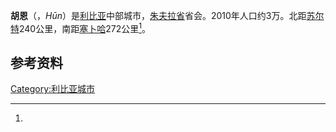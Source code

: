 {{Otheruses|胡恩}}

{{Infobox Settlement
|official_name          =胡恩
|other_name             =
|native_name            =هون  
|nickname               =
|settlement_type        = 城镇<!--For Town or Village (Leave blank for the default City)-->
|motto                  =
<!-- images and maps  ----------->
|image_skyline          =Modern Houn City.jpg
|imagesize              =250px
|image_caption          =
|image_flag             =
|flag_size              =
|image_seal             =
|seal_size              =
|image_shield           =
|shield_size            =
|image_blank_emblem     =
|blank_emblem_type      =
|blank_emblem_size      =
|image_map              =
|mapsize                =
|map_caption            =
|image_map1             =
|mapsize1               =
|map_caption1           =
|image_dot_map          =
|dot_mapsize            =
|dot_map_caption        =
|dot_x =  |dot_y =
|pushpin_map            =Libya <!-- the name of a location map as per http://en.wikipedia.org/wiki/Template:Location_map -->
|pushpin_label_position =bottom
|pushpin_map_caption    =于利比亚的位置
|coordinates_display    = inline,title
|coordinates_region     = LY
|subdivision_type       = 国家
|subdivision_name       = {{flag|Libya}}
|subdivision_type1      = 地区
|subdivision_name1      = [[费赞|费赞]]
|subdivision_type2      = 省
|subdivision_name2      = [[朱夫拉省|朱夫拉省]]
|subdivision_type3      =
|subdivision_name3      =
|subdivision_type4      =
|subdivision_name4      =
<!-- Politics ----------------->
|government_footnotes   =
|government_type        =
|leader_title           =
|leader_name            =
|leader_title1          =  <!-- for places with, say, both a mayor and a city manager -->
|leader_name1           =
|leader_title2          =
|leader_name2           =
|leader_title3          =
|leader_name3           =
|leader_title4          =
|leader_name4           =
|established_title      =  <!-- Settled -->
|established_date       =
|established_title2     =  <!-- Incorporated (town) -->
|established_date2      =
|established_title3     =  <!-- Incorporated (city) -->
|established_date3      =
<!-- Area    --------------------->
|area_magnitude         = 
|unit_pref                =Imperial <!--Enter: Imperial, if Imperial (metric) is desired-->
|area_footnotes           =
|area_total_km2           = 
|area_land_km2            = <!--See table @ Template:Infobox Settlement for details on automatic unit conversion-->
|area_water_km2           =
|area_total_sq_mi         =
|area_land_sq_mi          =
|area_water_sq_mi         =
|area_water_percent       =
|area_urban_km2           =
|area_urban_sq_mi         =
|area_metro_km2           =
|area_metro_sq_mi         =
|area_blank1_title        =
|area_blank1_km2          =
|area_blank1_sq_mi        =
<!-- Population   ----------------------->
|population_as_of               = 2010年
|population_footnotes           =<ref name="WG">estimated [https://archive.is/20121208182619/http://www.world-gazetteer.com/wg.php?x=1300905920&men=gcis&lng=en&des=gamelan&geo=-133&srt=epnn&col=abcdefghimoq&msz=1500 "Libya: largest cities and towns and statistics of their population"] World Gazetteer</ref>
|population_note                =
|population_total               = 30715
|population_density_km2         =
|population_density_sq_mi       =
|population_metro               =
|population_density_metro_km2   =
|population_density_metro_sq_mi =
|population_urban               =
|population_density_urban_km2   =
|population_density_urban_sq_mi =
|population_blank1_title        =Ethnicities
|population_blank1              =
|population_blank2_title        =Religions
|population_blank2              =
|population_density_blank1_km2 =
|population_density_blank1_sq_mi =
<!-- General information  --------------->
|timezone               = UTC+2
|utc_offset             =
|timezone_DST           =
|utc_offset_DST         =
|latd=29|latm=07|lats=16 |latNS=N
|longd=15|longm=56|longs=25|longEW=E
|elevation_footnotes    =  <ref name=wolfram>[http://www.wolframalpha.com/input/?i=Hun%2C+Libya Wolfram Alpha]</ref>
|elevation_m            = 259
|elevation_ft           = <!-- accord. to Google Earth-->
<!-- Area/postal codes & others -------->
|postal_code_type       =  <!-- enter ZIP code, Postcode, Post code, Postal code... -->
|postal_code            =
|area_code              =
|blank_name             =
|blank_info             =
|blank1_name            =
|blank1_info            =
|website                =
|footnotes              =
}}
'''胡恩'''（{{lang-ar|هون}}，''Hūn''）是[[利比亚|利比亚]]中部城市，[[朱夫拉省|朱夫拉省]]省会。2010年人口约3万。北距[[苏尔特|苏尔特]]240公里，南距[[塞卜哈|塞卜哈]]272公里<ref name=wolfram/>。

== 参考资料 ==
{{reflist}}

{{District capitals of Libya}}

{{Authority control}}
{{DEFAULTSORT:Hun}}
[[Category:利比亚城市|Category:利比亚城市]]